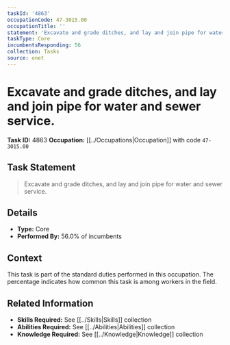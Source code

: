 ```yaml
---
taskId: '4863'
occupationCode: 47-3015.00
occupationTitle: ''
statement: 'Excavate and grade ditches, and lay and join pipe for water and sewer service.'
taskType: Core
incumbentsResponding: 56
collection: Tasks
source: onet
---
```

# Excavate and grade ditches, and lay and join pipe for water and sewer service.

**Task ID:** 4863
**Occupation:** [[../Occupations|Occupation]] with code `47-3015.00`

## Task Statement

> Excavate and grade ditches, and lay and join pipe for water and sewer service.

## Details

- **Type:** Core
- **Performed By:** 56.0% of incumbents

## Context

This task is part of the standard duties performed in this occupation. The percentage indicates how common this task is among workers in the field.

## Related Information

- **Skills Required:** See [[../Skills|Skills]] collection
- **Abilities Required:** See [[../Abilities|Abilities]] collection
- **Knowledge Required:** See [[../Knowledge|Knowledge]] collection
